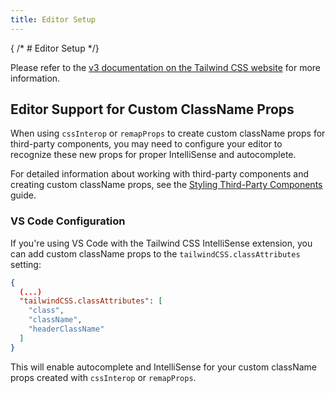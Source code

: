 ```yaml
---
title: Editor Setup
---
```


{  /* # Editor Setup */}

Please refer to the [v3 documentation on the Tailwind CSS website](https://v3.tailwindcss.com/docs/editor-setup) for more information.

## Editor Support for Custom ClassName Props

When using `cssInterop` or `remapProps` to create custom className props for third-party components, you may need to configure your editor to recognize these new props for proper IntelliSense and autocomplete.

For detailed information about working with third-party components and creating custom className props, see the [Styling Third-Party Components](../guides/third-party-components) guide.

### VS Code Configuration

If you're using VS Code with the Tailwind CSS IntelliSense extension, you can add custom className props to the `tailwindCSS.classAttributes` setting:

```json
{
  (...)
  "tailwindCSS.classAttributes": [
    "class",
    "className",
    "headerClassName"
  ]
}
```

This will enable autocomplete and IntelliSense for your custom className props created with `cssInterop` or `remapProps`.